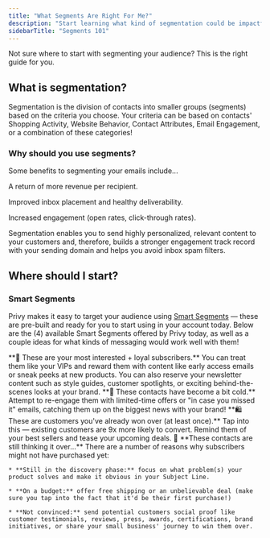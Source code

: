 ```yaml
---
title: "What Segments Are Right For Me?"
description: "Start learning what kind of segmentation could be impactful for your unique business."
sidebarTitle: "Segments 101"
---
```


Not sure where to start with segmenting your audience? This is the right guide for you.

## What is segmentation?

Segmentation is the division of contacts into smaller groups (segments) based on the criteria you choose. Your criteria can be based on contacts' Shopping Activity, Website Behavior, Contact Attributes, Email Engagement, or a combination of these categories!

### Why should you use segments?

Some benefits to segmenting your emails include...

<Icon icon="money-bill-trend-up" /> A return of more revenue per recipient.

<Icon icon="inbox" /> Improved inbox placement and healthy deliverability.

<Icon icon="hand-wave" /> Increased engagement (open rates, click-through rates).

Segmentation enables you to send highly personalized, relevant content to your customers and, therefore, builds a stronger engagement track record with your sending domain and helps you avoid inbox spam filters.

## Where should I start?

### Smart Segments

Privy makes it easy to target your audience using [Smart Segments](https://help.privy.com/docs/learn/email-campaigns/segmentation#smart-segments) — these are pre-built and ready for you to start using in your account today. Below are the (4) available Smart Segments offered by Privy today, as well as a couple ideas for what kinds of messaging would work well with them!

<AccordionGroup>
  <Accordion title="Engaged Contacts" description="Mailable contacts who have opened or clicked at least one email within the last 90 days." defaultOpen={false}>
    **🤩 These are your most interested + loyal subscribers.** You can treat them like your VIPs and reward them with content like early access emails or sneak peeks at new products. You can also reserve your newsletter content such as style guides, customer spotlights, or exciting behind-the-scenes looks at your brand.
  </Accordion>

  <Accordion title="Unengaged Contacts" description="Mailable contacts who have not opened or clicked any email within the last 90 days." defaultOpen={false}>
    **🥶 These contacts have become a bit cold.** Attempt to re-engage them with limited-time offers or "in case you missed it" emails, catching them up on the biggest news with your brand!
  </Accordion>

  <Accordion title="Current Customers" description="Mailable contacts who have placed at least one order with your store." defaultOpen={false}>
    **🛍️ These are customers you've already won over (at least once).** Tap into this — existing customers are 9x more likely to convert. Remind them of your best sellers and tease your upcoming deals.
  </Accordion>

  <Accordion title="Potential Customers" description="Mailable contacts who have never placed an order with your store." defaultOpen={false}>
    🤔 **These contacts are still thinking it over...** There are a number of reasons why subscribers might not have purchased yet:

    * **Still in the discovery phase:** focus on what problem(s) your product solves and make it obvious in your Subject Line.

    * **On a budget:** offer free shipping or an unbelievable deal (make sure you tap into the fact that it'd be their first purchase!)

    * **Not convinced:** send potential customers social proof like customer testimonials, reviews, press, awards, certifications, brand initiatives, or share your small business' journey to win them over.
  </Accordion>
</AccordionGroup>
